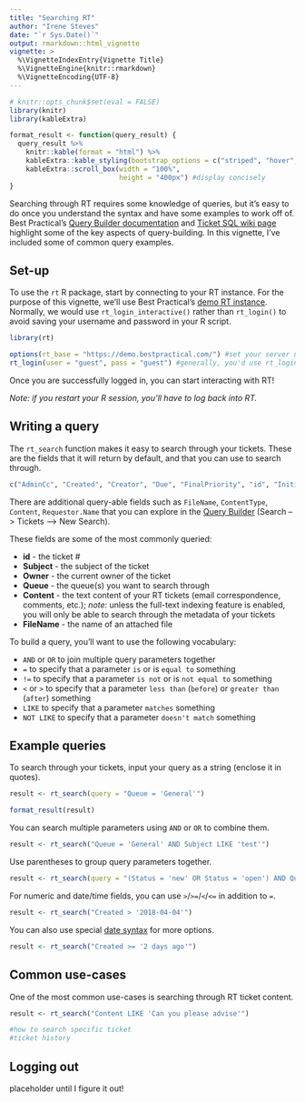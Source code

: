 ```yaml
---
title: "Searching RT"
author: "Irene Steves"
date: "`r Sys.Date()`"
output: rmarkdown::html_vignette
vignette: >
  %\VignetteIndexEntry{Vignette Title}
  %\VignetteEngine{knitr::rmarkdown}
  %\VignetteEncoding{UTF-8}
---
```


```r
# knitr::opts_chunk$set(eval = FALSE)
library(knitr)
library(kableExtra)

format_result <- function(query_result) {
  query_result %>% 
    knitr::kable(format = "html") %>% 
    kableExtra::kable_styling(bootstrap_options = c("striped", "hover", "condensed")) %>% 
    kableExtra::scroll_box(width = "100%",
                           height = "400px") #display concisely
}
```

Searching through RT requires some knowledge of queries, but it's easy to do once you understand the syntax and have some examples to work off of. Best Practical's [Query Builder documentation](https://docs.bestpractical.com/rt/4.4.0/query_builder.html) and [Ticket SQL wiki page](https://rt-wiki.bestpractical.com/wiki/TicketSQL) highlight some of the key aspects of query-building. In this vignette, I've included some of common query examples.

## Set-up

To use the `rt` R package, start by connecting to your RT instance. For the purpose of this vignette, we'll use Best Practical's [demo RT instance](https://demo.bestpractical.com/). Normally, we would use `rt_login_interactive()` rather than `rt_login()` to avoid saving your username and password in your R script.

```r
library(rt)

options(rt_base = "https://demo.bestpractical.com/") #set your server name
rt_login(user = "guest", pass = "guest") #generally, you'd use rt_login_interactive()
```

Once you are successfully logged in, you can start interacting with RT!

*Note: if you restart your R session, you'll have to log back into RT.*

## Writing a query

The `rt_search` function makes it easy to search through your tickets. These are the fields that it will return by default, and that you can use to search through.

```r
c("AdminCc", "Created", "Creator", "Due", "FinalPriority", "id", "InitialPriority", "LastUpdated", "Owner", "Priority", "Queue", "Requestors", "Resolved", "Started", "Starts", "Status", "Subject", "TimeEstimated", "TimeLeft", "TimeWorked", "Told", "CF.{NAME_OF_CUSTOM_FIELD}")
```

There are additional query-able fields such as `FileName`, `ContentType`, `Content`, `Requestor.Name` that you can explore in the [Query Builder](https://docs.bestpractical.com/rt/4.4.0/query_builder.html) (Search --> Tickets --> New Search). 

These fields are some of the most commonly queried:

- **id** - the ticket #
- **Subject** - the subject of the ticket
- **Owner** - the current owner of the ticket
- **Queue** - the queue(s) you want to search through
- **Content** - the text content of your RT tickets (email correspondence, comments, etc.); _note:_ unless the full-text indexing feature is enabled, you will only be able to search through the metadata of your tickets
- **FileName** - the name of an attached file

To build a query, you'll want to use the following vocabulary:

- `AND` or `OR` to join multiple query parameters together
- `=` to specify that a parameter `is` or is `equal to` something
- `!=` to specify that a parameter `is not` or is `not equal to` something
- `<` or `>` to specify that a parameter `less than` (`before`) or `greater than` (`after`) something
- `LIKE` to specify that a parameter `matches` something
- `NOT LIKE` to specify that a parameter `doesn't match` something

## Example queries

To search through your tickets, input your query as a string (enclose it in quotes). 

```r
result <- rt_search(query = "Queue = 'General'")
```

```r
format_result(result)
```

You can search multiple parameters using `AND` or `OR` to combine them.

```r
result <- rt_search("Queue = 'General' AND Subject LIKE 'test'")
```

Use parentheses to group query parameters together.

```r
result <- rt_search(query = "(Status = 'new' OR Status = 'open') AND Queue = 'General'")
```

For numeric and date/time fields, you can use `>`/`>=`/`<`/`<=` in addition to `=`.

```r
result <- rt_search("Created > '2018-04-04'")
```

You can also use special [date syntax](https://rt-wiki.bestpractical.com/wiki/TicketSQL#Date_Syntax) for more options.

```r
result <- rt_search("Created >= '2 days ago'")
```

## Common use-cases

One of the most common use-cases is searching through RT ticket content. 

```r
result <- rt_search("Content LIKE 'Can you please advise'")

#how to search specific ticket
#ticket history
```

## Logging out

placeholder until I figure it out!